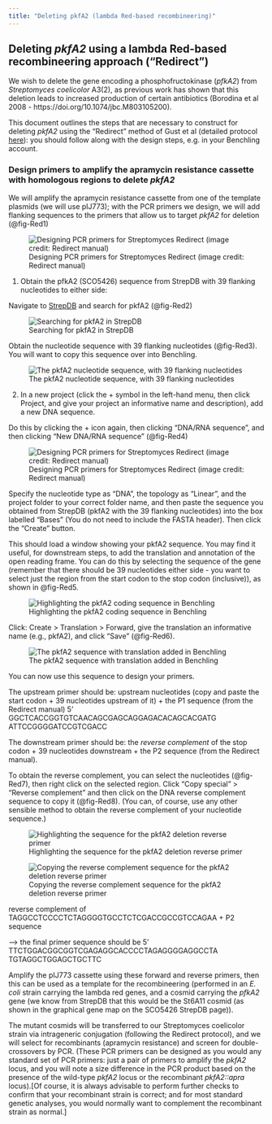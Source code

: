 ```yaml
---
title: "Deleting pkfA2 (lambda Red-based recombineering)"
---
```


## Deleting *pkfA2* using a lambda Red-based recombineering approach ("Redirect")

We wish to delete the gene encoding a phosphofructokinase (*pfkA2*) from *Streptomyces coelicolor* A3(2), as previous work has shown that this deletion leads to increased production of certain antibiotics (Borodina et al 2008 - https://doi.org/10.1074/jbc.M803105200). 

This document outlines the steps that are necessary to construct for deleting *pkfA2* using the "Redirect" method of Gust et al (detailed protocol <a href="https://streptomyces.org.uk/redirect/protocol_V1_4.pdf">here</a>): you should follow along with the design steps, e.g. in your Benchling account.

### Design primers to amplify the apramycin resistance cassette with homologous regions to delete *pkfA2*

We will amplify the apramycin resistance cassette from one of the template plasmids (we will use pIJ773); with the PCR primers we design, we will add flanking sequences to the primers that allow us to target *pkfA2* for deletion (@fig-Red1)

![Designing PCR primers for Streptomyces Redirect (image credit: Redirect manual)](0images/Red1.png){#fig-Red1}

1. Obtain the pfkA2 (SCO5426) sequence from StrepDB with 39 flanking nucleotides to either side: 

Navigate to <a href="https://strepdb.streptomyces.org.uk/">StrepDB</a> and search for pkfA2 (@fig-Red2)

![Searching for pkfA2 in StrepDB](0images/Red2.png){#fig-Red2}

Obtain the nucleotide sequence with 39 flanking nucleotides (@fig-Red3). You will want to copy this sequence over into Benchling.

![The pkfA2 nucleotide sequence, with 39 flanking nucleotides](0images/Red3.png){#fig-Red3}

2. In a new project (click the + symbol in the left-hand menu, then click Project, and give your project an informative name and description), add a new DNA sequence. 

Do this by clicking the + icon again, then clicking "DNA/RNA sequence", and then clicking "New DNA/RNA sequence" (@fig-Red4)

![Designing PCR primers for Streptomyces Redirect (image credit: Redirect manual)](0images/Red4.png){#fig-Red4}

Specify the nucleotide type as "DNA", the topology as "Linear", and the project folder to your correct folder name, and then paste the sequence you obtained from StrepDB (pkfA2 with the 39 flanking nucleotides) into the box labelled "Bases" (You do not need to include the FASTA header). Then click the "Create" button.

This should load a window showing your pkfA2 sequence. You may find it useful, for downstream steps, to add the translation and annotation of the open reading frame. You can do this by selecting the sequence of the gene (remember that there should be 39 nucleotides either side - you want to select just the region from the start codon to the stop codon (inclusive)), as shown in @fig-Red5. 

![Highlighting the pkfA2 coding sequence in Benchling](0images/Red5.png){#fig-Red5}

Click: Create > Translation > Forward, give the translation an informative name (e.g., pkfA2), and click "Save" (@fig-Red6).

![The pkfA2 sequence with translation added in Benchling](0images/Red6.png){#fig-Red6}


You can now use this sequence to design your primers.

The upstream primer should be: upstream nucleotides (copy and paste the start codon + 39 nucleotides upstream of it) + the P1 sequence (from the Redirect manual)
5' GGCTCACCGGTGTCAACAGCGAGCAGGAGACACAGCACGATG ATTCCGGGGATCCGTCGACC 

The downstream primer should be: the *reverse complement* of the stop codon + 39 nucleotides downstream + the P2 sequence (from the Redirect manual). 

To obtain the reverse complement, you can select the nucleotides (@fig-Red7), then right click on the selected region. Click "Copy special" > "Reverse complement" and then click on the DNA reverse complement sequence to copy it (@fig-Red8). (You can, of course, use any other sensible method to obtain the reverse complement of your nucleotide sequence.)

![Highlighting the sequence for the pkfA2 deletion reverse primer](0images/Red7.png){#fig-Red7}


![Copying the reverse complement sequence for the pkfA2 deletion reverse primer](0images/Red8.png){#fig-Red8}

reverse complement of TAGGCCTCCCCTCTAGGGGTGCCTCTCGACCGCCGTCCAGAA + P2 sequence

--> the final primer sequence should be 5' TTCTGGACGGCGGTCGAGAGGCACCCCTAGAGGGGAGGCCTA TGTAGGCTGGAGCTGCTTC


Amplify the pIJ773 cassette using these forward and reverse primers, then this can be used as a template for the recombineering (performed in an *E. coli* strain carrying the lambda red genes, and a cosmid carrying the *pfkA2* gene (we know from StrepDB that this would be the St6A11 cosmid (as shown in the graphical gene map on the SCO5426 StrepDB page)). 

The mutant cosmids will be transferred to our Streptomyces coelicolor strain via intrageneric conjugation (following the Redirect protocol), and we will select for recombinants (apramycin resistance) and screen for double-crossovers by PCR. (These PCR primers can be designed as you would any standard set of PCR primers: just a pair of primers to amplify the *pkfA2* locus, and you will note a size difference in the PCR product based on the presence of the wild-type *pkfA2* locus or the recombinant *pkfA2::apra* locus).[Of course, it is always advisable to perform further checks to confirm that your recombinant strain is correct; and for most standard genetic analyses, you would normally want to complement the recombinant strain as normal.]